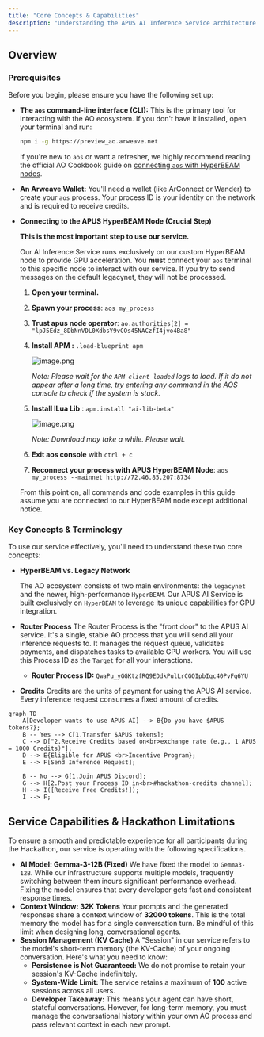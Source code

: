 ```yaml
---
title: "Core Concepts & Capabilities"
description: "Understanding the APUS AI Inference Service architecture and limitations"
---
```


## Overview

### Prerequisites

Before you begin, please ensure you have the following set up:

- **The `aos` command-line interface (CLI):** This is the primary tool for interacting with the AO ecosystem. If you don't have it installed, open your terminal and run:
    
    ```bash
    npm i -g https://preview_ao.arweave.net
    ```
    
    If you're new to `aos` or want a refresher, we highly recommend reading the official AO Cookbook guide on [connecting `aos` with HyperBEAM nodes](https://cookbook_ao.arweave.net/guides/migrating-to-hyperbeam/aos-with-hyperbeam.html).
    
- **An Arweave Wallet:** You'll need a wallet (like ArConnect or Wander) to create your `aos` process. Your process ID is your identity on the network and is required to receive credits.
- **Connecting to the APUS HyperBEAM Node (Crucial Step)**
    
    **This is the most important step to use our service.**
    
    Our AI Inference Service runs exclusively on our custom HyperBEAM node to provide GPU acceleration. You **must** connect your `aos` terminal to this specific node to interact with our service. If you try to send messages on the default legacynet, they will not be processed.
    
    1. **Open your terminal.**
    2. **Spawn your process**: `aos my_process`
    3. **Trust apus node operator**: `ao.authorities[2] = "lpJ5Edz_8DbNnVDL0XdbsY9vCOs45NACzfI4jvo4Ba8"`
    4. **Install APM  :** `.load-blueprint apm`
        
        ![image.png](/sdk/images/image.png)
        
        *Note: Please wait for the `APM client loaded` logs to load. If it do not appear after a long time, try entering any command in the AOS console to check if the system is stuck.*
        
    5. **Install lLua Lib** : `apm.install "ai-lib-beta"`
        
        ![image.png](/sdk/images/image1.png)
        
        *Note: Download may take a while. Please wait.*
        
    6. **Exit aos console** with `ctrl + c` 
    7. **Reconnect your process with APUS HyperBEAM Node**: `aos my_process --mainnet http://72.46.85.207:8734` 
    
    From this point on, all commands and code examples in this guide assume you are connected to our HyperBEAM node except additional notice.
    
### Key Concepts & Terminology

To use our service effectively, you'll need to understand these two core concepts:

- **HyperBEAM vs. Legacy Network**
    
    The AO ecosystem consists of two main environments: the `legacynet` and the newer, high-performance `HyperBEAM`. Our APUS AI Service is built exclusively on `HyperBEAM` to leverage its unique capabilities for GPU integration.
    
- **Router Process**
The Router Process is the "front door" to the APUS AI service. It's a single, stable AO process that you will send all your inference requests to. It manages the request queue, validates payments, and dispatches tasks to available GPU workers. You will use this Process ID as the `Target` for all your interactions.
    - **Router Process ID:** `QwaPu_yGGKtzfRQ9EDdkPulLrCGOIpbIqc40PvFq6YU`
- **Credits**
Credits are the units of payment for using the APUS AI service. Every inference request consumes a fixed amount of credits.
    
```mermaid
graph TD
    A[Developer wants to use APUS AI] --> B{Do you have $APUS tokens?};
    B -- Yes --> C[1.Transfer $APUS tokens];
    C --> D["2.Receive Credits based on<br>exchange rate (e.g., 1 APUS = 1000 Credits)"];
    D --> E{Eligible for APUS <br>Incentive Program};
    E --> F[Send Inference Request];
    
    B -- No --> G[1.Join APUS Discord];
    G --> H[2.Post your Process ID in<br>#hackathon-credits channel];
    H --> I([Receive Free Credits!]);
    I --> F;

```

## Service Capabilities & Hackathon Limitations

To ensure a smooth and predictable experience for all participants during the Hackathon, our service is operating with the following specifications.

- **AI Model: Gemma-3-12B (Fixed)**
We have fixed the model to `Gemma3-12B`. While our infrastructure supports multiple models, frequently switching between them incurs significant performance overhead. Fixing the model ensures that every developer gets fast and consistent response times.
- **Context Window: 32K Tokens**
Your prompts and the generated responses share a context window of **32000 tokens**. This is the total memory the model has for a single conversation turn. Be mindful of this limit when designing long, conversational agents.
- **Session Management (KV Cache)**
A "Session" in our service refers to the model's short-term memory (the KV-Cache) of your ongoing conversation. Here's what you need to know:
    - **Persistence is Not Guaranteed:** We do not promise to retain your session's KV-Cache indefinitely.
    - **System-Wide Limit:** The service retains a maximum of **100** active sessions across all users.
    - **Developer Takeaway:** This means your agent can have short, stateful conversations. However, for long-term memory, you must manage the conversational history within your own AO process and pass relevant context in each new prompt.